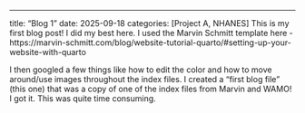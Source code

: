 
---
title: "Blog 1"
date: 2025-09-18
categories: [Project A, NHANES]
This is my first blog post! I did my best here. I used the Marvin Schmitt template here - https://marvin-schmitt.com/blog/website-tutorial-quarto/#setting-up-your-website-with-quarto

I then googled a few things like how to edit the color and how to move around/use images throughout the index files. I created a "first blog file" (this one) that was a copy of one of the index files from Marvin and WAMO! I got it. This was quite time consuming.